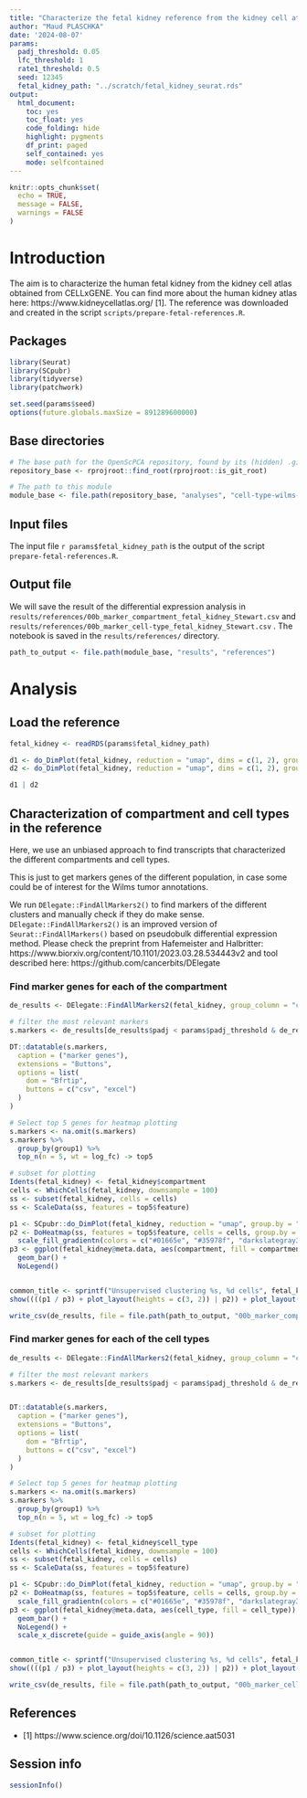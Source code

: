 ```yaml
---
title: "Characterize the fetal kidney reference from the kidney cell atlas"
author: "Maud PLASCHKA"
date: '2024-08-07'
params:
  padj_threshold: 0.05
  lfc_threshold: 1
  rate1_threshold: 0.5
  seed: 12345
  fetal_kidney_path: "../scratch/fetal_kidney_seurat.rds"
output:
  html_document:
    toc: yes
    toc_float: yes
    code_folding: hide
    highlight: pygments
    df_print: paged
    self_contained: yes
    mode: selfcontained
---
```


```r
knitr::opts_chunk$set(
  echo = TRUE,
  message = FALSE,
  warnings = FALSE
)
```


# Introduction

The aim is to characterize the human fetal kidney from the kidney cell atlas obtained from CELLxGENE.
You can find more about the human kidney atlas here: https://www.kidneycellatlas.org/ [1].
The reference was downloaded and created in the script `scripts/prepare-fetal-references.R`.

## Packages

```r
library(Seurat)
library(SCpubr)
library(tidyverse)
library(patchwork)

set.seed(params$seed)
options(future.globals.maxSize = 891289600000)
```


## Base directories

```r
# The base path for the OpenScPCA repository, found by its (hidden) .git directory
repository_base <- rprojroot::find_root(rprojroot::is_git_root)

# The path to this module
module_base <- file.path(repository_base, "analyses", "cell-type-wilms-tumor-06")
```


## Input files

The input file `r params$fetal_kidney_path` is the output of the script `prepare-fetal-references.R`.


## Output file

We will save the result of the differential expression analysis in `results/references/00b_marker_compartment_fetal_kidney_Stewart.csv` and `results/references/00b_marker_cell-type_fetal_kidney_Stewart.csv` .
The notebook is saved in the `results/references/` directory.

```r
path_to_output <- file.path(module_base, "results", "references")
```

# Analysis

## Load the reference

```r
fetal_kidney <- readRDS(params$fetal_kidney_path)

d1 <- do_DimPlot(fetal_kidney, reduction = "umap", dims = c(1, 2), group.by = "compartment", label = TRUE, repel = TRUE) + NoLegend()
d2 <- do_DimPlot(fetal_kidney, reduction = "umap", dims = c(1, 2), group.by = "cell_type", label = TRUE, repel = TRUE) + NoLegend()

d1 | d2
```

## Characterization of compartment and cell types in the reference

Here, we use an unbiased approach to find transcripts that characterized the different compartments and cell types.

This is just to get markers genes of the different population, in case some could be of interest for the Wilms tumor annotations.

We run `DElegate::FindAllMarkers2()` to find markers of the different clusters and manually check if they do make sense.
`DElegate::FindAllMarkers2()` is an improved version of `Seurat::FindAllMarkers()` based on pseudobulk differential expression method.
Please check the preprint from Hafemeister and Halbritter: https://www.biorxiv.org/content/10.1101/2023.03.28.534443v2
and tool described here: https://github.com/cancerbits/DElegate

### Find marker genes for each of the compartment


```r
de_results <- DElegate::FindAllMarkers2(fetal_kidney, group_column = "compartment", )

# filter the most relevant markers
s.markers <- de_results[de_results$padj < params$padj_threshold & de_results$log_fc > params$lfc_threshold & de_results$rate1 > params$rate1_threshold, ]

DT::datatable(s.markers,
  caption = ("marker genes"),
  extensions = "Buttons",
  options = list(
    dom = "Bfrtip",
    buttons = c("csv", "excel")
  )
)

# Select top 5 genes for heatmap plotting
s.markers <- na.omit(s.markers)
s.markers %>%
  group_by(group1) %>%
  top_n(n = 5, wt = log_fc) -> top5

# subset for plotting
Idents(fetal_kidney) <- fetal_kidney$compartment
cells <- WhichCells(fetal_kidney, downsample = 100)
ss <- subset(fetal_kidney, cells = cells)
ss <- ScaleData(ss, features = top5$feature)

p1 <- SCpubr::do_DimPlot(fetal_kidney, reduction = "umap", group.by = "compartment", label = TRUE, repel = TRUE) + ggtitle("compartment")
p2 <- DoHeatmap(ss, features = top5$feature, cells = cells, group.by = "compartment") + NoLegend() +
  scale_fill_gradientn(colors = c("#01665e", "#35978f", "darkslategray3", "#f7f7f7", "#fee391", "#fec44f", "#F9AD03"))
p3 <- ggplot(fetal_kidney@meta.data, aes(compartment, fill = compartment)) +
  geom_bar() +
  NoLegend()


common_title <- sprintf("Unsupervised clustering %s, %d cells", fetal_kidney@meta.data$orig.ident[1], ncol(fetal_kidney))
show((((p1 / p3) + plot_layout(heights = c(3, 2)) | p2)) + plot_layout(widths = c(1, 2)) + plot_layout(heights = c(3, 1)) + plot_annotation(title = common_title))

write_csv(de_results, file = file.path(path_to_output, "00b_marker_compartment_fetal_kidney_Stewart.csv"))
```


### Find marker genes for each of the cell types


```r
de_results <- DElegate::FindAllMarkers2(fetal_kidney, group_column = "cell_type")

# filter the most relevant markers
s.markers <- de_results[de_results$padj < params$padj_threshold & de_results$log_fc > params$lfc_threshold & de_results$rate1 > params$rate1_threshold, ]


DT::datatable(s.markers,
  caption = ("marker genes"),
  extensions = "Buttons",
  options = list(
    dom = "Bfrtip",
    buttons = c("csv", "excel")
  )
)

# Select top 5 genes for heatmap plotting
s.markers <- na.omit(s.markers)
s.markers %>%
  group_by(group1) %>%
  top_n(n = 5, wt = log_fc) -> top5

# subset for plotting
Idents(fetal_kidney) <- fetal_kidney$cell_type
cells <- WhichCells(fetal_kidney, downsample = 100)
ss <- subset(fetal_kidney, cells = cells)
ss <- ScaleData(ss, features = top5$feature)

p1 <- SCpubr::do_DimPlot(fetal_kidney, reduction = "umap", group.by = "cell_type", label = TRUE, repel = TRUE) + ggtitle("cell_type") + NoLegend()
p2 <- DoHeatmap(ss, features = top5$feature, cells = cells, group.by = "cell_type") + NoLegend() +
  scale_fill_gradientn(colors = c("#01665e", "#35978f", "darkslategray3", "#f7f7f7", "#fee391", "#fec44f", "#F9AD03"))
p3 <- ggplot(fetal_kidney@meta.data, aes(cell_type, fill = cell_type)) +
  geom_bar() +
  NoLegend() +
  scale_x_discrete(guide = guide_axis(angle = 90))


common_title <- sprintf("Unsupervised clustering %s, %d cells", fetal_kidney@meta.data$orig.ident[1], ncol(fetal_kidney))
show((((p1 / p3) + plot_layout(heights = c(3, 2)) | p2)) + plot_layout(widths = c(1, 1)) + plot_layout(heights = c(3, 1)) + plot_annotation(title = common_title))

write_csv(de_results, file = file.path(path_to_output, "00b_marker_cell-type_fetal_kidney_Stewart.csv"))
```

## References

- [1] https://www.science.org/doi/10.1126/science.aat5031

## Session info

```r
sessionInfo()
```

